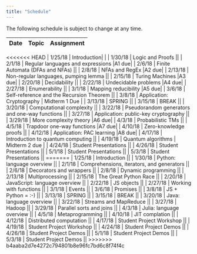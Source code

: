 ```yaml
---
title: "Schedule"
---
```

The following schedule is subject to change at any time.

| **Date** | **Topic**  | **Assignment** |
| ---------|------------|----------------|
<<<<<<< HEAD
| 1/25/18  | Introduction| |
| 1/30/18  | Logic and Proofs ||
| 2/1/18   | Regular languages and expressions |A1 due|
| 2/6/18   | Finite Automata (DFAs and NFAs) ||
| 2/8/18   | NFAs and RegEx |A2 due|
| 2/13/18  | Non-regular languages, pumping lemma ||
| 2/15/18  | Turing Machines |A3 due|
| 2/20/18  | Decidability ||
| 2/22/18  | Undecidable problems |A4 due|
| 2/27/18  | Enumerability ||
| 3/1/18   | Mapping reducibility |A5 due|
| 3/6/18   | Self-reference and the Recursion Theorem ||
| 3/8/18   | Application: Cryptography | Midterm 1 Due |
| 3/13/18  | SPRING ||
| 3/15/18  | BREAK ||
| 3/20/18  | Computational complexity ||
| 3/22/18  | Pseudorandom generators and one-way functions ||
| 3/27/18  | Application: public-key cryptography ||
| 3/29/18  | More complexity theory |A6 due|
| 4/3/18   | Probabilistic TMs ||
| 4/5/18   | Trapdoor one-way functions |A7 due|
| 4/10/18  | Zero-knowledge proofs ||
| 4/12/18  | Application: PAC learning |A8 due|
| 4/17/18  | Introduction to quantum computing ||
| 4/19/18  | Quantum algorithms | Midterm 2 due |
| 4/24/18  | Student Presentations ||
| 4/26/18  | Student Presentations ||
| 5/1/18   | Student Presentations ||
| 5/3/18   | Student Presentations ||
=======
| 1/25/18  | Introduction ||
| 1/30/18  | Python: language overview ||
| 2/1/18   | Comprehensions, iterators, and generators ||
| 2/6/18   | Decorators and wrappers ||
| 2/8/18   | Dynamic programming ||
| 2/13/18  | Multiprocessing ||
| 2/15/18  | The Great Python Race ||
| 2/20/18  | JavaScript: language overview ||
| 2/22/18  | JS objects ||
| 2/27/18  | Working with functions ||
| 3/1/18   | Events ||
| 3/6/18   | Promises ||
| 3/8/18   | JS + Python = :-) ||
| 3/13/18  | SPRING ||
| 3/15/18  | BREAK ||
| 3/20/18  | Java: language overview ||
| 3/22/18  | Streams and MapReduce ||
| 3/27/18  | Hadoop ||
| 3/29/18  | Parallel sorts and joins ||
| 4/3/18   | Julia: language overview ||
| 4/5/18   | Metaprogramming ||
| 4/10/18  | JIT complation  ||
| 4/12/18  | Distributed computation  ||
| 4/17/18  | Student Project Workshop ||
| 4/19/18  | Student Project Workshop ||
| 4/24/18  | Student Project Demos ||
| 4/26/18  | Student Project Demos ||
| 5/1/18   | Student Project Demos ||
| 5/3/18   | Student Project Demos ||
>>>>>>> b4aaba2d7e4272c794801b8e96fc7bd6c8f74f4c
